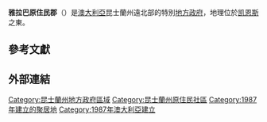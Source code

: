 {{Infobox Australian Place | type = lga
| name     = 雅拉巴原住民郡
| state    = 昆士蘭州
| image    = Yarrabah LGA Qld.png
| imagesize= 180
| caption  = 雅拉巴原住民郡於[[昆士蘭州|昆士蘭州]]轄境圖
| pop      = 2,366
| pop_footnotes = （2006年人口調查）<ref>{{Census 2006 AUS | id = LGA37600 | name = Yarrabah (S) (Local Government Area) | accessdate=7 October 2009|quick = on}}</ref>
| area     = 159.4
| est      = 1987
| seat     = 雅拉巴
| mayor    = Percy Neal
| region   = 遠北
| logo     = 
| url      = http://www.yarrabah.qld.gov.au/
| stategov = Mulgrave
| fedgov   = 甘迺迪
| near-nw  = [[凱恩斯區|凱恩斯區]]
| near-n   = '''[[珊瑚海|珊瑚海]]'''
| near-ne  = '''[[珊瑚海|珊瑚海]]'''
| near-w   = [[凱恩斯區|凱恩斯區]]
| near-e   = '''[[珊瑚海|珊瑚海]]'''
| near-sw  = [[凱恩斯區|凱恩斯區]]
| near-s   = [[凱恩斯區|凱恩斯區]]
| near-se  = [[凱恩斯區|凱恩斯區]]
}}

'''雅拉巴原住民郡'''（{{lang-en|Aboriginal Shire of Yarrabah}}）是[[澳大利亞|澳大利亞]]昆士蘭州遠北部的特別[[地方政府區域|地方政府]]，地理位於[[凯恩斯_(昆士兰州)|凯恩斯]]之東。

==參考文獻==
{{Reflist}}

==外部連結==

{{Local Government Areas of Queensland}}

{{DEFAULTSORT:Yarrabah}}
[[Category:昆士蘭州地方政府區域|Category:昆士蘭州地方政府區域]]
[[Category:昆士蘭州原住民社區|Category:昆士蘭州原住民社區]]
[[Category:1987年建立的聚居地|Category:1987年建立的聚居地]]
[[Category:1987年澳大利亞建立|Category:1987年澳大利亞建立]]

{{Queensland-geo-stub}}